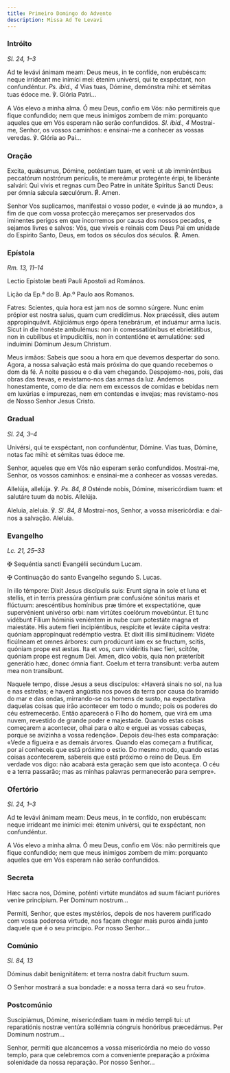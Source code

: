 ```yaml
---
title: Primeiro Domingo do Advento
description: Missa Ad Te Levavi
---
```


### Intróito

<em>Sl. 24, 1–3</em>

<div class="side-by-side not-content">

Ad te levávi ánimam meam: Deus meus, in te confíde, non erubéscam: neque irrídeant me inimíci mei: étenim univérsi, qui te exspéctant, non confundéntur. <em>Ps. ibid., 4</em> Vias tuas, Dómine, demónstra mihi: et sémitas tuas édoce me. ℣. Glória Patri...

A Vós elevo a minha alma. Ó meu Deus, confio em Vós: não permitireis que fique confundido; nem que meus inimigos zombem de mim: porquanto aqueles que em Vós esperam não serão confundidos. <em>Sl. ibid., 4</em> Mostrai-me, Senhor, os vossos caminhos: e ensinai-me a conhecer as vossas veredas. ℣. Glória ao Pai...

</div>

### Oração

<div class="side-by-side not-content">

Excita, quǽsumus, Dómine, poténtiam tuam, et veni: ut ab imminéntibus peccatórum nostrórum perículis, te mereámur protegénte éripi, te liberánte salvári: Qui vivis et regnas cum Deo Patre in unitáte Spíritus Sancti Deus: per ómnia sǽcula sæculórum. <span class="text-red-500">℟.</span> Amen.

Senhor Vos suplicamos, manifestai o vosso poder, e «vinde já ao mundo», a fim de que com vossa protecção mereçamos ser preservados dos iminentes perigos em que incorremos por causa dos nossos pecados, e sejamos livres e salvos: Vós, que viveis e reinais com Deus Pai em unidade do Espírito Santo, Deus, em todos os séculos dos séculos. <span class="text-red-500">℟.</span> Amen.

</div>

### Epístola

<em>Rm. 13, 11–14</em>

<div class="side-by-side not-content">

Lectio Epístolæ beati Pauli Apostoli ad Romános.

Lição da Ep.ª do B. Ap.º Paulo aos Romanos.

Fatres: Scientes, quia hora est jam nos de somno súrgere. Nunc enim própior est nostra salus, quam cum credídimus. Nox præcéssit, dies autem appropinquávit. Abjiciámus ergo ópera tenebrárum, et induámur arma lucis. Sicut in die honéste ambulémus: non in comessatiónibus et ebrietátibus, non in cubílibus et impudicítiis, non in contentióne et æmulatióne: sed induímini Dóminum Jesum Christum.

Meus irmãos: Sabeis que soou a hora em que devemos despertar do sono. Agora, a nossa salvação está mais próxima do que quando recebemos o dom da fé. A noite passou e o dia vem chegando. Despojemo-nos, pois, das obras das trevas, e revistamo-nos das armas da luz. Andemos honestamente, como de dia: nem em excessos de comidas e bebidas nem em luxúrias e impurezas, nem em contendas e invejas; mas revistamo-nos de Nosso Senhor Jesus Cristo.

</div>

### Gradual

<em>Sl. 24, 3–4</em>

<div class="side-by-side not-content">

Univérsi, qui te exspéctant, non confundéntur, Dómine. Vias tuas, Dómine, notas fac mihi: et sémitas tuas édoce me.

Senhor, aqueles que em Vós não esperam serão confundidos. Mostrai-me, Senhor, os vossos caminhos: e ensinai-me a conhecer as vossas veredas.

Allelúja, allelúja. ℣. <em>Ps. 84, 8</em> Osténde nobis, Dómine, misericórdiam tuam: et salutáre tuum da nobis. Allelúja.

Aleluia, aleluia. ℣. <em>Sl. 84, 8</em> Mostrai-nos, Senhor, a vossa misericórdia: e dai-nos a salvação. Aleluia.

</div>

### Evangelho

<em>Lc. 21, 25–33</em>

<div class="side-by-side not-content">

<span class="cross text-red-500">✠</span> Sequéntia sancti Evangélii secúndum Lucam.

<span class="cross text-red-500">✠</span> Continuação do santo Evangelho segundo S. Lucas.

In illo témpore: Dixit Jesus discípulis suis: Erunt signa in sole et luna et stellis, et in terris pressúra géntium præ confusióne sónitus maris et flúctuum: arescéntibus homínibus præ timóre et exspectatióne, quæ supervénient univérso orbi: nam virtútes coelórum movebúntur. Et tunc vidébunt Fílium hóminis veniéntem in nube cum potestáte magna et maiestáte. His autem fíeri incipiéntibus, respícite et leváte cápita vestra: quóniam appropínquat redémptio vestra. Et dixit illis similitúdinem: Vidéte ficúlneam et omnes árbores: cum prodúcunt iam ex se fructum, scitis, quóniam prope est æstas. Ita et vos, cum vidéritis hæc fíeri, scitóte, quóniam prope est regnum Dei. Amen, dico vobis, quia non præteríbit generátio hæc, donec ómnia fiant. Coelum et terra transíbunt: verba autem mea non transíbunt.

Naquele tempo, disse Jesus a seus discípulos: «Haverá sinais no sol, na lua e nas estrelas; e haverá angústia nos povos da terra por causa do bramido do mar e das ondas, mirrando-se os homens de susto, na expectativa daquelas coisas que irão acontecer em todo o mundo; pois os poderes do céu estremecerão. Então aparecerá o Filho do homem, que virá em uma nuvem, revestido de grande poder e majestade. Quando estas coisas começarem a acontecer, olhai para o alto e erguei as vossas cabeças, porque se avizinha a vossa redenção». Depois deu-lhes esta comparação: «Vede a figueira e as demais árvores. Quando elas começam a frutificar, por aí conheceis que está próximo o estio. Do mesmo modo, quando estas coisas acontecerem, sabereis que está próximo o reino de Deus. Em verdade vos digo: não acabará esta geração sem que isto aconteça. O céu e a terra passarão; mas as minhas palavras permanecerão para sempre».

</div>

### Ofertório

<em>Sl. 24, 1–3</em>

<div class="side-by-side not-content">

Ad te levávi ánimam meam: Deus meus, in te confído, non erubéscam: neque irrídeant me inimíci mei: étenim univérsi, qui te exspéctant, non confundéntur.

A Vós elevo a minha alma. Ó meu Deus, confio em Vós: não permitireis que fique confundido; nem que meus inimigos zombem de mim: porquanto aqueles que em Vós esperam não serão confundidos.

</div>

### Secreta

<div class="side-by-side not-content">

Hæc sacra nos, Dómine, poténti virtúte mundátos ad suum fáciant purióres veníre princípium. Per Dominum nostrum...

Permiti, Senhor, que estes mystérios, depois de nos haverem purificado com vossa poderosa virtude, nos façam chegar mais puros ainda junto daquele que é o seu princípio. Por nosso Senhor...

</div>

### Comúnio

<em>Sl. 84, 13</em>

<div class="side-by-side not-content">

Dóminus dabit benignitátem: et terra nostra dabit fructum suum.

O Senhor mostrará a sua bondade: e a nossa terra dará «o seu fruto».

</div>

### Postcomúnio

<div class="side-by-side not-content">

Suscipiámus, Dómine, misericórdiam tuam in médio templi tui: ut reparatiónis nostræ ventúra sollémnia cóngruis honóribus præcedámus. Per Dominum nostrum...

Senhor, permiti que alcancemos a vossa misericórdia no meio do vosso templo, para que celebremos com a conveniente preparação a próxima solenidade da nossa reparação. Por nosso Senhor...

</div>
